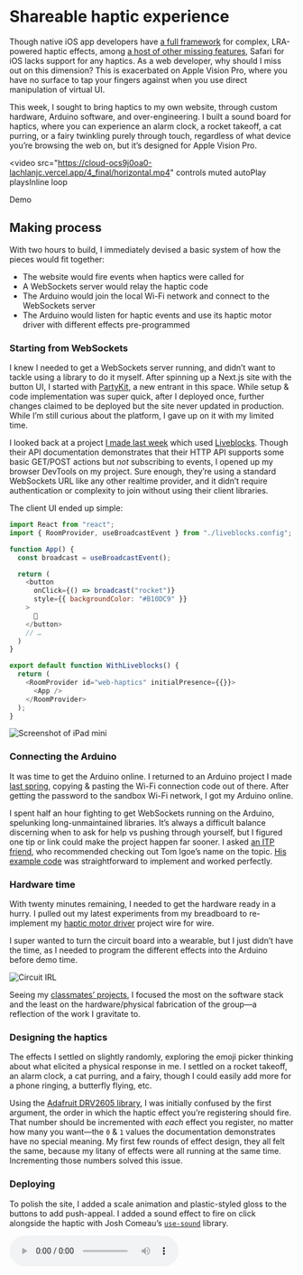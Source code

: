 # Shareable haptic experience

Though native iOS app developers have [a full framework](https://developer.apple.com/documentation/corehaptics/) for complex, LRA-powered haptic effects, among [a host of other missing features](https://app.campsite.co/campsite/p/notes/rengvq2txami), Safari for iOS lacks support for any haptics. As a web developer, why should I miss out on this dimension? This is exacerbated on Apple Vision Pro, where you have no surface to tap your fingers against when you use direct manipulation of virtual UI.

This week, I sought to bring haptics to my own website, through custom hardware, Arduino software, and over-engineering. I built a sound board for haptics, where you can experience an alarm clock, a rocket takeoff, a cat purring, or a fairy twinkling purely through touch, regardless of what device you’re browsing the web on, but it’s designed for Apple Vision Pro.

<video
  src="https://cloud-ocs9j0oa0-lachlanjc.vercel.app/4_final/horizontal.mp4"
  controls
  muted
  autoPlay
  playsInline
  loop
>
  Demo
</video>

## Making process

With two hours to build, I immediately devised a basic system of how the pieces would fit together:

- The website would fire events when haptics were called for
- A WebSockets server would relay the haptic code
- The Arduino would join the local Wi-Fi network and connect to the WebSockets server
- The Arduino would listen for haptic events and use its haptic motor driver with different effects pre-programmed

### Starting from WebSockets

I knew I needed to get a WebSockets server running, and didn’t want to tackle using a library to do it myself. After spinning up a Next.js site with the button UI, I started with [PartyKit](https://www.partykit.io/), a new entrant in this space. While setup & code implementation was super quick, after I deployed once, further changes claimed to be deployed but the site never updated in production. While I’m still curious about the platform, I gave up on it with my limited time.

I looked back at a project [I made last week](https://edu.lachlanjc.com/2024-02-21_shm_week_4_shareable) which used [Liveblocks](https://liveblocks.io/). Though their API documentation demonstrates that their HTTP API supports some basic GET/POST actions but *not* subscribing to events, I opened up my browser DevTools on my project. Sure enough, they’re using a standard WebSockets URL like any other realtime provider, and it didn’t require authentication or complexity to join without using their client libraries.

The client UI ended up simple:

```js
import React from "react";
import { RoomProvider, useBroadcastEvent } from "./liveblocks.config";

function App() {
  const broadcast = useBroadcastEvent();

  return (
    <button
      onClick={() => broadcast("rocket")}
      style={{ backgroundColor: "#B10DC9" }}
    >
      🚀
    </button>
    // …
  )
}

export default function WithLiveblocks() {
  return (
    <RoomProvider id="web-haptics" initialPresence={{}}>
      <App />
    </RoomProvider>
  );
}
```

![Screenshot of iPad mini](https://cloud-ocs9j0oa0-lachlanjc.vercel.app/4_final/ipad.png)

### Connecting the Arduino

It was time to get the Arduino online. I returned to an Arduino project I made [last spring](https://edu.lachlanjc.com/2023-05-04_nrg_solar_project), copying & pasting the Wi-Fi connection code out of there. After getting the password to the sandbox Wi-Fi network, I got my Arduino online.

I spent half an hour fighting to get WebSockets running on the Arduino, spelunking long-unmaintained libraries. It’s always a difficult balance discerning when to ask for help vs pushing through yourself, but I figured one tip or link could make the project happen far sooner. I asked [an ITP friend](https://www.instagram.com/joshjoshjoshdotnet), who recommended checking out Tom Igoe’s name on the topic. [His example code](https://tigoe.github.io/websocket-examples) was straightforward to implement and worked perfectly.

### Hardware time

With twenty minutes remaining, I needed to get the hardware ready in a hurry. I pulled out my latest experiments from my breadboard to re-implement my [haptic motor driver](/2024-02-24_hap_hello_vibrating_motors#project-2-haptic-motor-driver) project wire for wire.

I super wanted to turn the circuit board into a wearable, but I just didn’t have the time, as I needed to program the different effects into the Arduino before demo time.

![Circuit IRL](https://cloud-ocs9j0oa0-lachlanjc.vercel.app/2_driver/circuit.jpeg)

Seeing my [classmates’ projects](https://www.threads.net/@lachlan.jc/post/C3yEQ9yJ7Z1), I focused the most on the software stack and the least on the hardware/physical fabrication of the group—a reflection of the work I gravitate to.

### Designing the haptics

The effects I settled on slightly randomly, exploring the emoji picker thinking about what elicited a physical response in me. I settled on a rocket takeoff, an alarm clock, a cat purring, and a fairy, though I could easily add more for a phone ringing, a butterfly flying, etc.

Using the [Adafruit DRV2605 library](https://github.com/adafruit/Adafruit_DRV2605_Library), I was initially confused by the first argument, the order in which the haptic effect you’re registering should fire. That number should be incremented with _each_ effect you register, no matter how many you want—the `0` & `1` values the documentation demonstrates have no special meaning. My first few rounds of effect design, they all felt the same, because my litany of effects were all running at the same time. Incrementing those numbers solved this issue.

### Deploying

To polish the site, I added a scale animation and plastic-styled gloss to the buttons to add push-appeal. I added a sound effect to fire on click alongside the haptic with Josh Comeau’s [`use-sound`](https://github.com/joshwcomeau/use-sound) library.

<audio controls src="https://web-haptics.vercel.app/bite.mp3" />

The Next.js configuration seemed overly complex for a client-only, 4-button UI, so I took the opportunity to try vanilla [Vite](https://vitejs.dev/). Migrating all the pieces together took a surprisingly long time to get set up, but it’s now substantially less code. It’s super fast to get the codebase running thanks to [Bun + Vite](https://bun.sh/guides/ecosystem/vite), and I deployed it on [Vercel](https://vercel.com).

---

The codebase is all open source on GitHub: <https://github.com/lachlanjc/web-haptics> including [the final Arduino code](https://github.com/lachlanjc/web-haptics/blob/main/arduino.ino).

